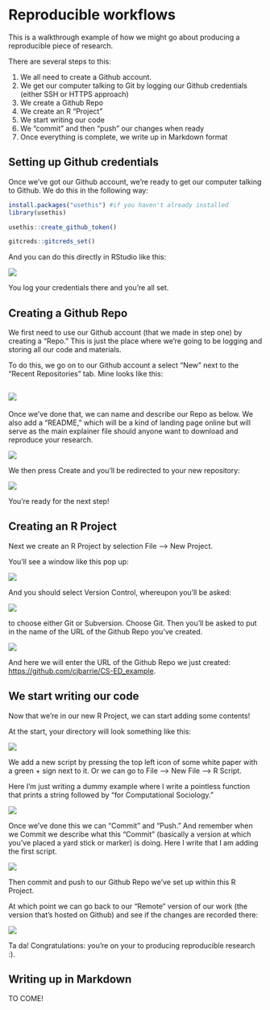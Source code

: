# Reproducible workflows {.unnumbered}

This is a walkthrough example of how we might go about producing a reproducible piece of research.

There are several steps to this:

1.  We all need to create a Github account.
2.  We get our computer talking to Git by logging our Github credentials (either SSH or HTTPS approach)
3.  We create a Github Repo
4.  We create an R "Project"
5.  We start writing our code
6.  We "commit" and then "push" our changes when ready
7.  Once everything is complete, we write up in Markdown format

## Setting up Github credentials

Once we've got our Github account, we're ready to get our computer talking to Github. We do this in the following way:

```r
install.packages("usethis") #if you haven't already installed
library(usethis)

usethis::create_github_token()

gitcreds::gitcreds_set()

```

And you can do this directly in RStudio like this:

![](images/Screenshot%202022-09-23%20at%2014.36.42.png)

You log your credentials there and you're all set.

## Creating a Github Repo

We first need to use our Github account (that we made in step one) by creating a "Repo." This is just the place where we're going to be logging and storing all our code and materials.

To do this, we go on to our Github account a select "New" next to the "Recent Repositories" tab. Mine looks like this:

## ![](images/Screenshot%202022-09-22%20at%2009.09.00.png)

Once we've done that, we can name and describe our Repo as below. We also add a "README," which will be a kind of landing page online but will serve as the main explainer file should anyone want to download and reproduce your research.

![](images/Screenshot%202022-09-22%20at%2009.09.34.png)

We then press Create and you'll be redirected to your new repository:

![](images/Screenshot%202022-09-22%20at%2009.12.36.png)

You're ready for the next step!

## Creating an R Project

Next we create an R Project by selection File --\> New Project.

You'll see a window like this pop up:

![](images/Screenshot%202022-09-22%20at%2009.04.32.png)

And you should select Version Control, whereupon you'll be asked:

![](images/Screenshot%202022-09-22%20at%2009.04.50.png)

to choose either Git or Subversion. Choose Git. Then you'll be asked to put in the name of the URL of the Github Repo you've created.

![](images/Screenshot%202022-09-22%20at%2009.05.01-01.png)

And here we will enter the URL of the Github Repo we just created: <https://github.com/cjbarrie/CS-ED_example>.

## We start writing our code

Now that we're in our new R Project, we can start adding some contents!

At the start, your directory will look something like this:

![](images/Screenshot%202022-09-22%20at%2009.14.22.png)

We add a new script by pressing the top left icon of some white paper with a green + sign next to it. Or we can go to File --\> New File --\> R Script.

Here I'm just writing a dummy example where I write a pointless function that prints a string followed by "for Computational Sociology."

![](images/Screenshot%202022-09-22%20at%2009.16.36.png)

Once we've done this we can "Commit" and "Push." And remember when we Commit we describe what this "Commit" (basically a version at which you've placed a yard stick or marker) is doing. Here I write that I am adding the first script.

![](images/Screenshot%202022-09-22%20at%2009.16.58.png)

Then commit and push to our Github Repo we've set up within this R Project.

At which point we can go back to our "Remote" version of our work (the version that's hosted on Github) and see if the changes are recorded there:

![](images/Screenshot%202022-09-22%20at%2009.17.39.png)

Ta da! Congratulations: you're on your to producing reproducible research :).

## Writing up in Markdown

TO COME!
